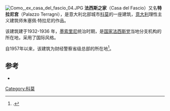 [[File:Como,_ex_casa_del_fascio_04.JPG|thumb]]
'''法西斯之家'''（Casa del Fascio）又名'''特拉尼宫'''（Palazzo Terragni），是意大利北部城市[[科莫|科莫]]的一座建筑，[[意大利|意大利]]理性主义建筑师朱塞佩·特拉尼的作品。

该建筑建于1932-1936 年，[[墨索里尼|墨索里尼]]统治时期，是[[国家法西斯党|国家法西斯党]]当地分支机构的所在地，采用了国际风格。{{sfn|Zevi|1980|p=70}}

自1957年以来，该建筑为财经警察省级总部的所在地<ref>{{citation|url=http://newgdf.gdf.gov.it/reparti-del-corpo/territorio/lombardia/como/comando-provinciale-como |title=Comando Provinciale Como |work=Guardia di Finanza |deadurl=yes |archiveurl=https://web.archive.org/web/20150212133852/http://newgdf.gdf.gov.it/reparti-del-corpo/territorio/lombardia/como/comando-provinciale-como |archivedate=2015-02-12 }}.</ref>。

==参考==
<references/>
*{{cite book |first=Bruno |last=Zevi |title=Giuseppe Terragni |location=Bologna |year=1980 |ref=harv }}
{{coord|45.812363|N|9.086022|E|region:IT_type:landmark|display=title}}
[[Category:科莫|Category:科莫]]